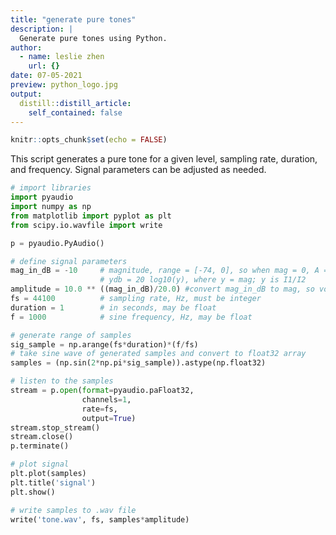 ```yaml
---
title: "generate pure tones"
description: |
  Generate pure tones using Python.
author:
  - name: leslie zhen
    url: {}
date: 07-05-2021
preview: python_logo.jpg
output:
  distill::distill_article:
    self_contained: false
---
```


```r
knitr::opts_chunk$set(echo = FALSE)
```

This script generates a pure tone for a given level, sampling rate, duration, and frequency. Signal parameters can be adjusted as needed.

```python
# import libraries
import pyaudio
import numpy as np
from matplotlib import pyplot as plt
from scipy.io.wavfile import write

p = pyaudio.PyAudio()

# define signal parameters
mag_in_dB = -10     # magnitude, range = [-74, 0], so when mag = 0, A = 1
                    # ydb = 20 log10(y), where y = mag; y is I1/I2
amplitude = 10.0 ** ((mag_in_dB)/20.0) #convert mag_in_dB to mag, so volume = mag, range = [-1,1]
fs = 44100          # sampling rate, Hz, must be integer
duration = 1        # in seconds, may be float
f = 1000            # sine frequency, Hz, may be float

# generate range of samples
sig_sample = np.arange(fs*duration)*(f/fs)
# take sine wave of generated samples and convert to float32 array
samples = (np.sin(2*np.pi*sig_sample)).astype(np.float32)

# listen to the samples
stream = p.open(format=pyaudio.paFloat32,
                channels=1,
                rate=fs,
                output=True)
stream.stop_stream()
stream.close()
p.terminate()

# plot signal
plt.plot(samples)
plt.title('signal')
plt.show()

# write samples to .wav file
write('tone.wav', fs, samples*amplitude)
```

